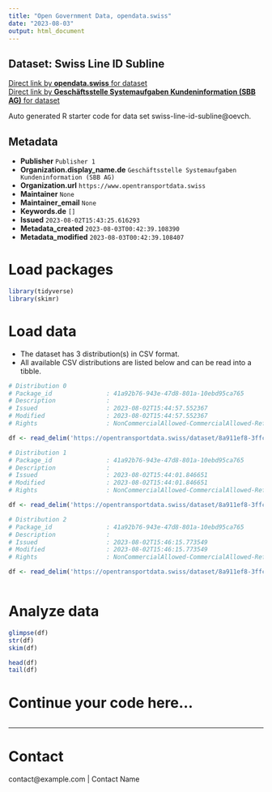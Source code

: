 ```yaml
---
title: "Open Government Data, opendata.swiss"
date: "2023-08-03"
output: html_document
---
```


## Dataset: Swiss Line ID Subline



[Direct link by **opendata.swiss** for dataset](https://opendata.swiss/de/dataset/swiss-line-id-subline)<br>
[Direct link by **Geschäftsstelle Systemaufgaben Kundeninformation (SBB AG)** for dataset](https://opentransportdata.swiss/dataset/swiss-line-id-subline)

Auto generated R starter code for data set swiss-line-id-subline@oevch.

## Metadata

- **Publisher** `Publisher 1`
- **Organization.display_name.de** `Geschäftsstelle Systemaufgaben Kundeninformation (SBB AG)`
- **Organization.url** `https://www.opentransportdata.swiss`
- **Maintainer** `None`
- **Maintainer_email** `None`
- **Keywords.de** `[]`
- **Issued** `2023-08-02T15:43:25.616293`
- **Metadata_created** `2023-08-03T00:42:39.108390`
- **Metadata_modified** `2023-08-03T00:42:39.108407`


# Load packages

```r

library(tidyverse)
library(skimr)

```

# Load data

-   The dataset has 3 distribution(s) in CSV format.
-   All available CSV distributions are listed below and can be read into a tibble.

```r

# Distribution 0
# Package_id               : 41a92b76-943e-47d8-801a-10ebd95ca765
# Description              : 
# Issued                   : 2023-08-02T15:44:57.552367
# Modified                 : 2023-08-02T15:44:57.552367
# Rights                   : NonCommercialAllowed-CommercialAllowed-ReferenceRequired

df <- read_delim('https://opentransportdata.swiss/dataset/8a911ef8-3ffc-4925-a229-db88cdbcdffe/resource/60a62ab3-271f-499e-8a97-09fd71d05dd2/download/full_subline_versions_2023-08-02.csv')

# Distribution 1
# Package_id               : 41a92b76-943e-47d8-801a-10ebd95ca765
# Description              : 
# Issued                   : 2023-08-02T15:44:01.846651
# Modified                 : 2023-08-02T15:44:01.846651
# Rights                   : NonCommercialAllowed-CommercialAllowed-ReferenceRequired

df <- read_delim('https://opentransportdata.swiss/dataset/8a911ef8-3ffc-4925-a229-db88cdbcdffe/resource/042d8f49-ea91-4dd8-96e8-549dae480a43/download/actual_date_subline_versions_2023-08-02.csv')

# Distribution 2
# Package_id               : 41a92b76-943e-47d8-801a-10ebd95ca765
# Description              : 
# Issued                   : 2023-08-02T15:46:15.773549
# Modified                 : 2023-08-02T15:46:15.773549
# Rights                   : NonCommercialAllowed-CommercialAllowed-ReferenceRequired

df <- read_delim('https://opentransportdata.swiss/dataset/8a911ef8-3ffc-4925-a229-db88cdbcdffe/resource/6d4d743e-e91f-4c8f-83bb-cabedbc2d6c3/download/future_timetable_subline_versions_2023-08-02.csv')



```

# Analyze data

```r

glimpse(df)
str(df)
skim(df)

head(df)
tail(df)

```

# Continue your code here...

```r

```

------------------------------------------------------------------------

# Contact

contact@example.com | Contact Name
